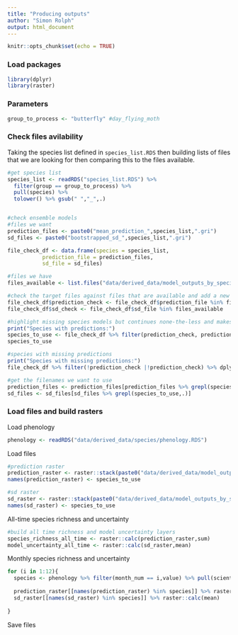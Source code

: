```yaml
---
title: "Producing outputs"
author: "Simon Rolph"
output: html_document
---
```


```r
knitr::opts_chunk$set(echo = TRUE)
```


### Load packages

```r
library(dplyr)
library(raster)
```

### Parameters

```r
group_to_process <- "butterfly" #day_flying_moth
```

### Check files avilability

Taking the species list defined in `species_list.RDS` then building lists of files that we are looking for then comparing this to the files available.

```r
#get species list
species_list <- readRDS("species_list.RDS") %>% 
  filter(group == group_to_process) %>% 
  pull(species) %>%
  tolower() %>% gsub(" ","_",.)


#check ensemble models
#files we want
prediction_files <- paste0("mean_prediction_",species_list,".gri")
sd_files <- paste0("bootstrapped_sd_",species_list,".gri")

file_check_df <- data.frame(species = species_list,
           prediction_file = prediction_files,
           sd_file = sd_files)

#files we have
files_available <- list.files("data/derived_data/model_outputs_by_species/ensemble",pattern = ".gri")

#check the target files against files that are available and add a new column to the df reporting on this check
file_check_df$prediction_check <- file_check_df$prediction_file %in% files_available
file_check_df$sd_check <- file_check_df$sd_file %in% files_available

#highlight missing species models but continues none-the-less and makes the outputs with whatever species it has predictions for.
print("Species with predictions:")
species_to_use <- file_check_df %>% filter(prediction_check, prediction_check) %>% dplyr::select(species,prediction_check,sd_check) %>% pull(species)
species_to_use

#species with missing predictions
print("Species with missing predictions:")
file_check_df %>% filter(!prediction_check |!prediction_check) %>% dplyr::select(species,prediction_check,sd_check)

#get the filenames we want to use
prediction_files <- prediction_files[prediction_files %>% grepl(species_to_use,.)]
sd_files <- sd_files[sd_files %>% grepl(species_to_use,.)]

```

### Load files and build rasters

Load phenology

```r
phenology <- readRDS("data/derived_data/species/phenology.RDS")
```

Load files

```r
#prediction raster
prediction_raster <- raster::stack(paste0("data/derived_data/model_outputs_by_species/ensemble/",prediction_files))
names(prediction_raster) <- species_to_use

#sd raster
sd_raster <- raster::stack(paste0("data/derived_data/model_outputs_by_species/ensemble/",sd_files))
names(sd_raster) <- species_to_use

```

All-time species richness and uncertainty

```r
#build all time richness and model uncertainty layers
species_richness_all_time <- raster::calc(prediction_raster,sum)
model_uncertainty_all_time <- raster::calc(sd_raster,mean)
```

Monthly species richness and uncertainty

```r
for (i in 1:12){
  species <- phenology %>% filter(month_num == i,value) %>% pull(scientific_name) %>% tolower() %>% gsub(" ","_",.)
  
  prediction_raster[[names(prediction_raster) %in% species]] %>% raster::calc(sum)
  sd_raster[[names(sd_raster) %in% species]] %>% raster::calc(mean)
  
}


```


Save files

```r





```




